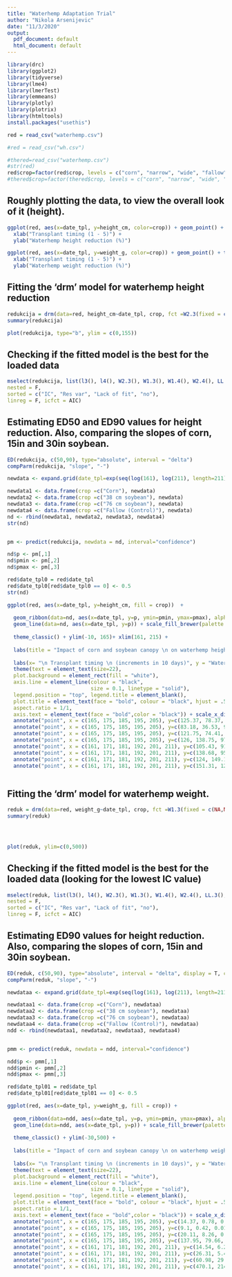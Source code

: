 ```yaml
---
title: "Waterhemp Adaptation Trial"
author: "Nikola Arsenijevic"
date: "11/3/2020"
output:
  pdf_document: default
  html_document: default
---
```


```r
library(drc)
library(ggplot2)
library(tidyverse)
library(lme4)
library(lmerTest)
library(emmeans)
library(plotly)
library(plotrix)
library(htmltools)
install.packages("usethis")
```

```r
red = read_csv("waterhemp.csv")

#red = read_csv("wh.csv")

#thered=read_csv("waterhemp.csv")
#str(red)
red$crop=factor(red$crop, levels = c("corn", "narrow", "wide", "fallow"), labels = c("Corn", "38 cm soybean", "76 cm soybean", "Fallow (Control)"))
#thered$crop=factor(thered$crop, levels = c("corn", "narrow", "wide", "fallow"), labels = c("Corn", "15-in soybean", "30-in soybean", "Fallow (Control)"))
```

## Roughly plotting the data, to view the overall look of it (height).
```r
ggplot(red, aes(x=date_tpl, y=height_cm, color=crop)) + geom_point() + theme_classic() +
  xlab("Transplant timing (1 - 5)") +
  ylab("Waterhemp height reduction (%)")
```






```r
ggplot(red, aes(x=date_tpl, y=weight_g, color=crop)) + geom_point() + theme_classic() +
  xlab("Transplant timing (1 - 5)") +
  ylab("Waterhemp weight reduction (%)")
```



## Fitting the 'drm' model for waterhemp height reduction
```r
redukcija = drm(data=red, height_cm~date_tpl, crop, fct =W2.3(fixed = c(NA, NA,NA), names = c("slope", "upper", "ec50")))
summary(redukcija)

plot(redukcija, type="b", ylim = c(0,155))
```

## Checking if the fitted model is the best for the loaded data
```r
mselect(redukcija, list(l3(), l4(), W2.3(), W1.3(), W1.4(), W2.4(), LL.3(), LL.5(), W1.3(), W1.4(), W2.4()),
nested = F,
sorted = c("IC", "Res var", "Lack of fit", "no"),
linreg = F, icfct = AIC)
```


## Estimating ED50 and ED90 values for height reduction. Also, comparing the slopes of corn, 15in and 30in soybean.
```r
ED(redukcija, c(50,90), type="absolute", interval = "delta")
compParm(redukcija, "slope", "-")
```


```r
newdata <- expand.grid(date_tpl=exp(seq(log(161), log(211), length=211)))

newdata1 <- data.frame(crop =c("Corn"), newdata)
newdata2 <- data.frame(crop =c("38 cm soybean"), newdata)
newdata3 <- data.frame(crop =c("76 cm soybean"), newdata)
newdata4 <- data.frame(crop =c("Fallow (Control)"), newdata)
nd <- rbind(newdata1, newdata2, newdata3, newdata4)
str(nd)


pm <- predict(redukcija, newdata = nd, interval="confidence")

nd$p <- pm[,1]
nd$pmin <- pm[,2]
nd$pmax <- pm[,3]

red$date_tpl0 = red$date_tpl
red$date_tpl0[red$date_tpl0 == 0] <- 0.5
str(nd)
```

```r
ggplot(red, aes(x=date_tpl, y=height_cm, fill = crop))  +
  
  geom_ribbon(data=nd, aes(x=date_tpl, y=p, ymin=pmin, ymax=pmax), alpha=0.2) +
  geom_line(data=nd, aes(x=date_tpl, y=p)) + scale_fill_brewer(palette = "Set1") + 
  
  theme_classic() + ylim(-10, 165)+ xlim(161, 215) +
  
  labs(title = "Impact of corn and soybean canopy \n on waterhemp height \n") + 
  
  labs(x= "\n Transplant timing \n (increments in 10 days)", y = "Waterhemp height  (cm) \n") +
  theme(text = element_text(size=22),
  plot.background = element_rect(fill = "white"),
  axis.line = element_line(colour = "black", 
                           size = 0.1, linetype = "solid"),
  legend.position = "top", legend.title = element_blank(),
  plot.title = element_text(face = "bold", colour = "black", hjust = .5),
  aspect.ratio = 1/1,
  axis.text = element_text(face = "bold",color = "black")) + scale_x_discrete(name = "Day of the Year", limits=c(161, 171,181,191,201,211)) +
  annotate("point", x = c(165, 175, 185, 195, 205), y=c(125.37, 78.37, 28.43, 11.31, 8), colour = "black", size=3.5, pch=15, alpha=0.5) +                    # corn 2019 
  annotate("point", x = c(165, 175, 185, 195, 205), y=c(83.18, 36.53, 9.75, 1.06, 0.93), colour = "black", size=4, pch=16, alpha=0.5)+                     # 15in soybean
  annotate("point", x = c(165, 175, 185, 195, 205), y=c(121.75, 74.41, 13.37, 3.37, 1.125), colour = "black", size=3.5, pch=17, alpha=0.5)+                  # 30in soybean
  annotate("point", x = c(165, 175, 185, 195, 205), y=c(126, 138.75, 97.62, 69.5, 51.65), colour = "black", size=3.5, pch=18, alpha=0.5) +              # fallow
  annotate("point", x = c(161, 171, 181, 192, 201, 211), y=c(105.43, 91.56, 62.43, 32.81, 12.5, 10.75), colour = "red", size=3.5, pch=15, alpha=0.5) +   # corn 2020
  annotate("point", x = c(161, 171, 181, 192, 201, 211), y=c(138.68, 95.18, 13.18, 4.81, 0,0), colour = "red", size=3.5, pch=16, alpha=0.5)+             # 15in soybean
  annotate("point", x = c(161, 171, 181, 192, 201, 211), y=c(124, 149.12, 81.18, 9.5,0,0), colour = "red", size=3.5, pch=17, alpha=0.5)+              # 3in soybean
  annotate("point", x = c(161, 171, 181, 192, 201, 211), y=c(151.31, 128.37, 122.75, 121.62, 95.87, 68.31), colour = "red", size=4, pch=18, alpha=0.5, group=c("fallow"))  # fallow
  
```




## Fitting the 'drm' model for waterhemp weight.
```r
reduk = drm(data=red, weight_g~date_tpl, crop, fct =W1.3(fixed = c(NA,NA,NA), names = c("slope", "upper", "ec50")))
summary(reduk)




plot(reduk, ylim=c(0,500))


```



## Checking if the fitted model is the best for the loaded data (looking for the lowest IC value)
```r
mselect(reduk, list(l3(), l4(), W2.3(), W1.3(), W1.4(), W2.4(), LL.3(), LL.5(), W1.3(), W1.4(), W2.4(), baro5()),
nested = F,
sorted = c("IC", "Res var", "Lack of fit", "no"),
linreg = F, icfct = AIC)
```


## Estimating ED90 values for height reduction. Also, comparing the slopes of corn, 15in and 30in soybean.
```r
ED(reduk, c(50,90), type="absolute", interval = "delta", display = T, curveid=CURVE)
compParm(reduk, "slope", "-")
```



```r
newdataa <- expand.grid(date_tpl=exp(seq(log(161), log(211), length=211)))

newdataa1 <- data.frame(crop =c("Corn"), newdataa)
newdataa2 <- data.frame(crop =c("38 cm soybean"), newdataa)
newdataa3 <- data.frame(crop =c("76 cm soybean"), newdataa)
newdataa4 <- data.frame(crop =c("Fallow (Control)"), newdataa)
ndd <- rbind(newdataa1, newdataa2, newdataa3, newdataa4)


pmm <- predict(reduk, newdata = ndd, interval="confidence")

ndd$p <- pmm[,1]
ndd$pmin <- pmm[,2]
ndd$pmax <- pmm[,3]

red$date_tpl01 = red$date_tpl
red$date_tpl01[red$date_tpl01 == 0] <- 0.5
```


```r
ggplot(red, aes(x=date_tpl, y=weight_g, fill = crop)) + 
  
  geom_ribbon(data=ndd, aes(x=date_tpl, y=p, ymin=pmin, ymax=pmax), alpha=0.25) + 
  geom_line(data=ndd, aes(x=date_tpl, y=p)) + scale_fill_brewer(palette = "Set1") +   
  
  theme_classic() + ylim(-30,500) +
  
  labs(title = "Impact of corn and soybean canopy \n on waterhemp weight \n") + 
  
  labs(x= "\n Transplant timing \n (increments in 10 days)", y = "Waterhemp biomass (g) \n") +
  theme(text = element_text(size=22),
  plot.background = element_rect(fill = "white"),
  axis.line = element_line(colour = "black", 
                           size = 0.1, linetype = "solid"),
  legend.position = "top", legend.title = element_blank(),
  plot.title = element_text(face = "bold", colour = "black", hjust = .5),
  aspect.ratio = 1/1,
  axis.text = element_text(face = "bold",color = "black")) + scale_x_discrete(name = "Day of the Year", limits=c(161, 171,181,191,201,211)) + 
  annotate("point", x = c(165, 175, 185, 195, 205), y=c(14.37, 0.78, 0.36, 11.31, 8), colour = "black", size=3, pch=15, alpha=0.5) +                    # corn 2019 
  annotate("point", x = c(165, 175, 185, 195, 205), y=c(9.1, 0.42, 0.011, 0.01, 0.01), colour = "black", size=3, pch=16, alpha=0.5)+                     # 15in soybean
  annotate("point", x = c(165, 175, 185, 195, 205), y=c(20.11, 8.26, 0.0275, 0.01, 0.01), colour = "black", size=3, pch=17, alpha=0.5)+                  # 30in soybean
  annotate("point", x = c(165, 175, 185, 195, 205), y=c(137.95, 79.66, 72.85, 70.92, 30.55), colour = "black", size=4, pch=18, alpha=0.5) +              # fallow
  annotate("point", x = c(161, 171, 181, 192, 201, 211), y=c(14.54, 6.21, 1.90, 0.44, 0.05, 0.05), colour = "red", size=3, pch=15, alpha=0.5) +   # corn 2020
  annotate("point", x = c(161, 171, 181, 192, 201, 211), y=c(26.31, 5.46, 0.08, 0.02, 0,0), colour = "red", size=3, pch=16, alpha=0.5)+             # 15in soybean
  annotate("point", x = c(161, 171, 181, 192, 201, 211), y=c(60.98, 29.51, 3.45, 0.04, 0,0), colour = "red", size=3, pch=17, alpha=0.5)+              # 3in soybean
  annotate("point", x = c(161, 171, 181, 192, 201, 211), y=c(470.1, 214, 194.16, 160.7, 79.07, 25.42), colour = "red", size=4, pch=18, alpha=0.5) # fallow
```



